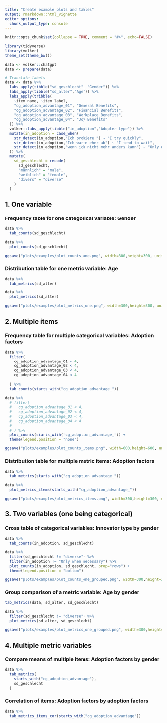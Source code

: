 ```yaml
---
title: "Create example plots and tables"
output: rmarkdown::html_vignette
editor_options: 
  chunk_output_type: console
---
```


```r

knitr::opts_chunk$set(collapse = TRUE, comment = "#>", echo=FALSE)

library(tidyverse)
library(volker)
theme_set(theme_bw())

data <- volker::chatgpt
data <- prepare(data)

# Translate labels
data <- data %>% 
  labs_apply(tibble("sd_geschlecht", "Gender")) %>% 
  labs_apply(tibble("sd_alter","Age")) %>% 
  labs_apply(tribble(
    ~item_name, ~item_label,
    "cg_adoption_advantage_01", "General Benefits",
    "cg_adoption_advantage_02", "Financial Benefits",
    "cg_adoption_advantage_03", "Workplace Benefits",
    "cg_adoption_advantage_04", "Joy Benefits"
  )) %>% 
  volker::labs_apply(tibble("in_adoption","Adopter type")) %>%   
  mutate(in_adoption = case_when(
    str_detect(in_adoption,"Ich probiere ") ~ "I try quickly",
    str_detect(in_adoption,"Ich warte eher ab") ~ "I tend to wait",
    str_detect(in_adoption,"wenn ich nicht mehr anders kann") ~ "Only when necessary",
  )) %>%   
  mutate(
    sd_geschlecht = recode(
      sd_geschlecht,
      "männlich" = "male",
      "weiblich" = "female",
      "divers" = "diverse"
    )
  )


```

## 1. One variable

### Frequency table for one categorical variable: Gender
```r

data %>% 
  tab_counts(sd_geschlecht)

data %>% 
  plot_counts(sd_geschlecht)

ggsave("plots/examples/plot_counts_one.png", width=300,height=300, units="px", dpi=96)

```

### Distribution table for one metric variable: Age
```r

data %>%
  tab_metrics(sd_alter)

data %>%
  plot_metrics(sd_alter)

ggsave("plots/examples/plot_metrics_one.png", width=300,height=300, units="px", dpi=96)

```

## 2. Multiple items

### Frequency table for multiple categorical variables: Adoption factors
```r

data %>% 
  filter(
    cg_adoption_advantage_01 < 4,
    cg_adoption_advantage_02 < 4,
    cg_adoption_advantage_03 < 4,
    cg_adoption_advantage_04 < 4
    
  ) %>% 
  tab_counts(starts_with("cg_adoption_advantage_"))

data %>% 
  # filter(
  #   cg_adoption_advantage_01 < 4,
  #   cg_adoption_advantage_02 < 4,
  #   cg_adoption_advantage_03 < 4,
  #   cg_adoption_advantage_04 < 4
  #   
  # ) %>% 
  plot_counts(starts_with("cg_adoption_advantage_")) +
  theme(legend.position = "none")

ggsave("plots/examples/plot_counts_items.png", width=600,height=600, units="px", dpi=96, scale = 0.5)
```

### Distribution table for multiple metric items: Adoption factors
```r

data %>% 
  tab_metrics(starts_with("cg_adoption_advantage_"))

data %>% 
  plot_metrics_items(starts_with("cg_adoption_advantage_"))

ggsave("plots/examples/plot_metrics_items.png", width=300,height=300, units="px", dpi=96, scale = 1.5)
```

## 3. Two variables (one being categorical)

### Cross table of categorical variables: Innovator type by gender

```r

data %>% 
  tab_counts(in_adoption, sd_geschlecht)

data %>% 
  filter(sd_geschlecht != "diverse") %>% 
  filter(in_adoption != "Only when necessary") %>% 
  plot_counts(in_adoption, sd_geschlecht, prop="rows") +
  theme(legend.position = "bottom")

ggsave("plots/examples/plot_counts_one_grouped.png", width=300,height=300, units="px", dpi=96, scale = 1)
```

### Group comparison of a metric variable: Age by gender

```r

tab_metrics(data, sd_alter, sd_geschlecht)

data %>% 
  filter(sd_geschlecht != "diverse") %>% 
  plot_metrics(sd_alter, sd_geschlecht)

ggsave("plots/examples/plot_metrics_one_grouped.png", width=300,height=300, units="px", dpi=96, scale = 1)
```

## 4. Multiple metric variables

### Compare means of multiple items: Adoption factors by gender
```r

data %>% 
  tab_metrics(
    starts_with("cg_adoption_advantage"), 
    sd_geschlecht
  )

```

### Correlation of items: Adoption factors by adoption factors
```r

data %>% 
  tab_metrics_items_cor(starts_with("cg_adoption_advantage"))

```
